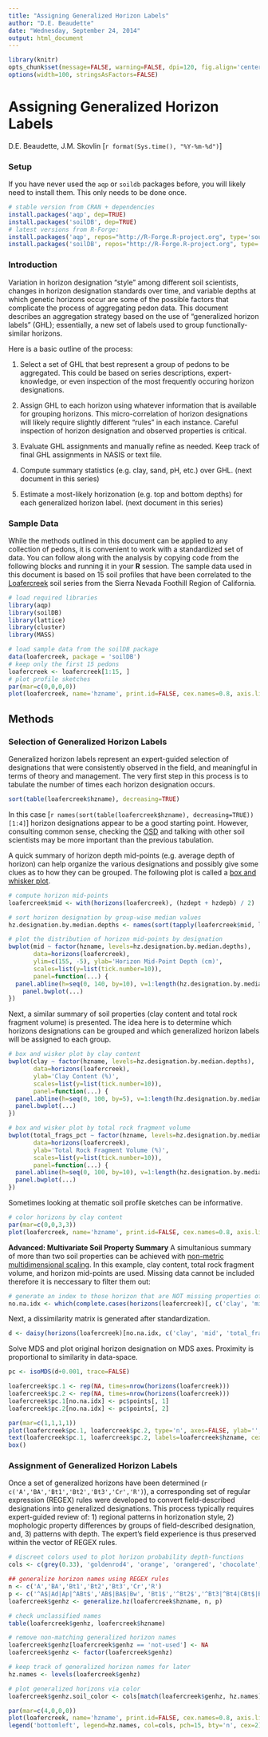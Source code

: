 ---
title: "Assigning Generalized Horizon Labels"
author: "D.E. Beaudette"
date: "Wednesday, September 24, 2014"
output: html_document
---

```{r setup, echo=FALSE, results='hide'}
library(knitr)
opts_chunk$set(message=FALSE, warning=FALSE, dpi=120, fig.align='center', dev='CairoPNG', dev.args=list(pointsize=10), tidy=TRUE)
options(width=100, stringsAsFactors=FALSE)
```

Assigning Generalized Horizon Labels
===============================
D.E. Beaudette, J.M. Skovlin [`r format(Sys.time(), "%Y-%m-%d")`]


### Setup
If you have never used the `aqp` or `soildb` packages before, you will likely need to install them. This only needs to be done once.
```{r install-packages, eval=FALSE}
# stable version from CRAN + dependencies
install.packages('aqp', dep=TRUE) 
install.packages('soilDB', dep=TRUE)
# latest versions from R-Forge:
install.packages('aqp', repos="http://R-Forge.R-project.org", type='source')
install.packages('soilDB', repos="http://R-Forge.R-project.org", type='source')
```

### Introduction
Variation in horizon designation "style" among different soil scientists, changes in horizon designation standards over time, and variable depths at which genetic horizons occur are some of the possible factors that complicate the process of aggregating pedon data. This document describes an aggregation strategy based on the use of "generalized horizon labels" (GHL); essentially, a new set of labels used to group functionally-similar horizons. 

Here is a basic outline of the process:

  1. Select a set of GHL that best represent a group of pedons to be aggregated. This could be based on series descriptions, expert-knowledge, or even inspection of the most frequently occuring horizon designations.
  
  2. Assign GHL to each horizon using whatever information that is available for grouping horizons. This micro-correlation of horizon designations will likely require slightly different "rules" in each instance. Careful inspection of horizon designation and observed properties is critical.
  
  3. Evaluate GHL assignments and manually refine as needed. Keep track of final GHL assignments in NASIS or text file. 
  
  4. Compute summary statistics (e.g. clay, sand, pH, etc.) over GHL. (next document in this series)
  
  5. Estimate a most-likely horizonation (e.g. top and bottom depths) for each generalized horizon label. (next document in this series)


### Sample Data
While the methods outlined in this document can be applied to any collection of pedons, it is convenient to work with a standardized set of data. You can follow along with the analysis by copying code from the following blocks and running it in your **R** session. The sample data used in this document is based on 15 soil profiles that have been correlated to the [Loafercreek](https://soilseries.sc.egov.usda.gov/OSD_Docs/L/LOAFERCREEK.html) soil series from the Sierra Nevada Foothill Region of California.

```{r load-data, fig.width=12, fig.height=4}
# load required libraries
library(aqp)
library(soilDB)
library(lattice)
library(cluster)
library(MASS)

# load sample data from the soilDB package
data(loafercreek, package = 'soilDB')
# keep only the first 15 pedons
loafercreek <- loafercreek[1:15, ]
# plot profile sketches
par(mar=c(0,0,0,0))
plot(loafercreek, name='hzname', print.id=FALSE, cex.names=0.8, axis.line.offset=-4)
```


## Methods

### Selection of Generalized Horizon Labels

Generalized horizon labels represent an expert-guided selection of designations that were consistently observed in the field, and meaningful in terms of theory and management. The very first step in this process is to tabulate the number of times each horizon designation occurs.

```{r tabulate-horizonation}
sort(table(loafercreek$hzname), decreasing=TRUE)
```

In this case [`r names(sort(table(loafercreek$hzname), decreasing=TRUE))[1:4]`] horizon designations appear to be a good starting point. However, consulting common sense, checking the [OSD](https://soilseries.sc.egov.usda.gov/OSD_Docs/L/LOAFERCREEK.html) and talking with other soil scientists may be more important than the previous tabulation. 

A quick summary of horizon depth mid-points (e.g. average depth of horizon) can help organize the various designations and possibly give some clues as to how they can be grouped. The following plot is called a [box and whisker plot](http://en.wikipedia.org/wiki/Box_plot).


```{r horizonation-mid-point, fig.width=10, fig.height=4}
# compute horizon mid-points
loafercreek$mid <- with(horizons(loafercreek), (hzdept + hzdepb) / 2)

# sort horizon designation by group-wise median values
hz.designation.by.median.depths <- names(sort(tapply(loafercreek$mid, loafercreek$hzname, median)))

# plot the distribution of horizon mid-points by designation
bwplot(mid ~ factor(hzname, levels=hz.designation.by.median.depths), 
       data=horizons(loafercreek), 
       ylim=c(155, -5), ylab='Horizon Mid-Point Depth (cm)', 
       scales=list(y=list(tick.number=10)), 
       panel=function(...) {
  panel.abline(h=seq(0, 140, by=10), v=1:length(hz.designation.by.median.depths), col=grey(0.8), lty=3)
	panel.bwplot(...)
})
```

Next, a similar summary of soil properties (clay content and total rock fragment volume) is presented. The idea here is to determine which horizons designations can be grouped and which generalized horizon labels will be assigned to each group.

```{r univariate-eval, fig.width=10, fig.height=4}
# box and wisker plot by clay content
bwplot(clay ~ factor(hzname, levels=hz.designation.by.median.depths), 
       data=horizons(loafercreek), 
       ylab='Clay Content (%)', 
       scales=list(y=list(tick.number=10)), 
       panel=function(...) {
  panel.abline(h=seq(0, 100, by=5), v=1:length(hz.designation.by.median.depths), col=grey(0.8), lty=3)
  panel.bwplot(...)
})

# box and wisker plot by total rock fragment volume
bwplot(total_frags_pct ~ factor(hzname, levels=hz.designation.by.median.depths), 
       data=horizons(loafercreek), 
       ylab='Total Rock Fragment Volume (%)', 
       scales=list(y=list(tick.number=10)), 
       panel=function(...) {
  panel.abline(h=seq(0, 100, by=10), v=1:length(hz.designation.by.median.depths), col=grey(0.8), lty=3)
  panel.bwplot(...)
})
```


Sometimes looking at thematic soil profile sketches can be informative.
```{r thematic-profile-sketch, fig.width=12, fig.height=4}
# color horizons by clay content
par(mar=c(0,0,3,3))
plot(loafercreek, name='hzname', print.id=FALSE, cex.names=0.8, axis.line.offset=-4, color='clay')
```





**Advanced: Multivariate Soil Property Summary**
A simultanious summary of more than two soil properties can be achieved with [non-metric multidimensional scaling](http://en.wikipedia.org/wiki/Multidimensional_scaling). In this example, clay content, total rock fragment volume, and horizon mid-points are used. Missing data cannot be included therefore it is neccessary to filter them out:
```{r multivariate-eval-1}
# generate an index to those horizon that are NOT missing properties of interest
no.na.idx <- which(complete.cases(horizons(loafercreek)[, c('clay', 'mid', 'total_frags_pct')]))
```

Next, a dissimilarity matrix is generated after standardization. 
```{r multivariate-eval-2}
d <- daisy(horizons(loafercreek)[no.na.idx, c('clay', 'mid', 'total_frags_pct')], stand=TRUE)
```

Solve MDS and plot original horizon designation on MDS axes. Proximity is proportional to similarity in data-space.
```{r multivariate-eval-3, fig.width=4, fig.height=4}
pc <- isoMDS(d+0.001, trace=FALSE)

loafercreek$pc.1 <- rep(NA, times=nrow(horizons(loafercreek)))
loafercreek$pc.2 <- rep(NA, times=nrow(horizons(loafercreek)))
loafercreek$pc.1[no.na.idx] <- pc$points[, 1]
loafercreek$pc.2[no.na.idx] <- pc$points[, 2]

par(mar=c(1,1,1,1))
plot(loafercreek$pc.1, loafercreek$pc.2, type='n', axes=FALSE, ylab='', xlab='')
text(loafercreek$pc.1, loafercreek$pc.2, labels=loafercreek$hzname, cex=0.65)
box()
```




### Assignment of Generalized Horizon Labels

Once a set of generalized horizons have been determined (`r c('A','BA','Bt1','Bt2','Bt3','Cr','R')`), a corresponding set of regular expression (REGEX) rules were developed to convert field-described designations into generalized designations. This process typically requires expert-guided review of: 1) regional patterns in horizonation style, 2) mophologic property differences by groups of field-described designation, and, 3) patterns with depth. The expert's field experience is thus preserved within the vector of REGEX rules. 

```{r generalize-hz-names, fig.width=12, fig.height=5}
# discreet colors used to plot horizon probability depth-functions
cols <- c(grey(0.33), 'goldenrod4', 'orange', 'orangered', 'chocolate', 'green', 'blue')

## generalize horizon names using REGEX rules
n <- c('A','BA','Bt1','Bt2','Bt3','Cr','R')
p <- c('^A$|Ad|Ap|^ABt$','AB$|BA$|Bw', 'Bt1$','^Bt2$','^Bt3|^Bt4|CBt$|BCt$|2Bt|2CB$|^C$','Cr','R')
loafercreek$genhz <- generalize.hz(loafercreek$hzname, n, p)

# check unclassified names
table(loafercreek$genhz, loafercreek$hzname)

# remove non-matching generalized horizon names
loafercreek$genhz[loafercreek$genhz == 'not-used'] <- NA
loafercreek$genhz <- factor(loafercreek$genhz)

# keep track of generalized horizon names for later
hz.names <- levels(loafercreek$genhz)

# plot generalized horizons via color
loafercreek$genhz.soil_color <- cols[match(loafercreek$genhz, hz.names)]

par(mar=c(4,0,0,0))
plot(loafercreek, name='hzname', print.id=FALSE, cex.names=0.8, axis.line.offset=-4, color='genhz.soil_color', divide.hz=TRUE)
legend('bottomleft', legend=hz.names, col=cols, pch=15, bty='n', cex=2)
```


